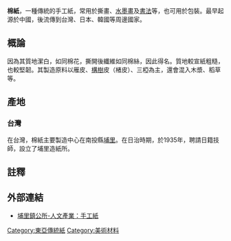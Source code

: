 '''棉紙'''，一種傳統的手工紙，常用於撕畫、[[水墨畫|水墨畫]]及[[書法|書法]]等，也可用於包裝。最早起源於中國，後流傳到台灣、日本、韓國等周邊國家。
==概論==
因為其質地潔白，如同棉花，撕開後纖維如同棉絲，因此得名。質地較宣紙粗糙，也較堅韌。其製造原料以雁皮、[[構樹|構樹]]皮（楮皮）、三椏為主，還會混入木漿、稻草等。

==產地==
===台灣===
在台灣，棉紙主要製造中心在南投縣[[埔里|埔里]]。在日治時期，於1935年，聘請日籍技師，設立了埔里造紙所。
==註釋==
{{reflist}}
==外部連結==
* [http://www.puli.gov.tw/web_travel/profile/index.php?index_id=16 埔里鎮公所-人文產業：手工紙] {{Wayback|url=http://www.puli.gov.tw/web_travel/profile/index.php?index_id=16 |date=20180406120357 }}

[[Category:東亞傳統紙|Category:東亞傳統紙]]
[[Category:美術材料|Category:美術材料]]